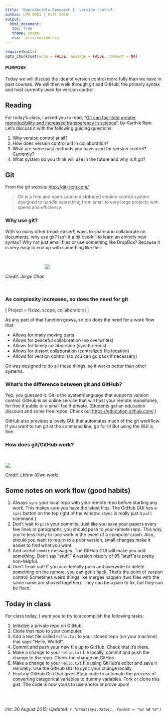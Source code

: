 ```yaml
---
title: 'Reproducible Research I: version control'
author: LPO 9951 | Fall 2015
output: 
  html_document:
   toc: true
   theme: cosmo
   css: ./css/custom.css
---
```


```r
require(knitr)
opts_chunk$set(echo = FALSE, message = FALSE, comment = NA)
```

#### PURPOSE

Today we will discuss the idea of version control more fully than we
have in past courses. We will then walk through git and GitHub, the
primary syntax and host currently used for version control.

## Reading

For today's class, I asked you to read,
"[Git can facilitate greater reproducibility and increased transparency in science](http://scfbm.biomedcentral.com/articles/10.1186/1751-0473-8-7)",
by Karthik Ram. Let's discuss it with the following guiding questions:

1. Why version control at all?
2. How does version control aid in collaboration?
3. What are some past methods you have used for version control? Currently?
4. What system do you think will use in the future and why is it git?

## Git

From the git website [http://git-scm.com/](http://git-scm.com/)

> Git is a free and open source distributed version control system
> designed to handle everything from small to very large projects with
> speed and efficiency.  

### Why use git?

With so many other (read: easier!) ways to share and collaborate on
documents, why use git? Isn't it a bit overkill to learn an entirely
new syntax? Why not just email files or use something like DropBox?
Because it is very easy to end up with something like this:

<br>
<p style="width: 50%; margin-left: auto; margin-right: auto;">
[![](https://pbs.twimg.com/media/B9HgQmDIEAALfb4.jpg)](http://www.phdcomics.com/comics/archive.php?comicid=1531)
</p>
*Credit: Jorge Chan*

<br>

### As complexity increases, so does the need for git

\[
Project = f(size, scope, collaborators)
\]

As any part of that function grows, so too does the need for a work flow that:  

* Allows for many moving parts
* Allows for peaceful collaboration (no overwrites)
* Allows for timely collaboration (synchronous)
* Allows for distant collaboration (centralized file location)
* Allows for version control (so you can go back if necessary)

Git was designed to do all these things, so it works better than other systems.

### What's the difference between git and GitHub?

Yep, you guessed it. Git is the system/language that supports version
control. GitHub is an online service that will host your remote
repositories, for free if public or a small fee if private. (Students
get an education discount and some free repos. Check out
[https://education.github.com/](https://education.github.com/).)  

GitHub also provides a lovely GUI that automates much of the git
workflow. If you want to run git at the command line, go for it! But
using the GUI is fine.  

### How does git/GitHub work?

<br>
<p style="margin-left: auto; margin-right: auto;">
[![](http://upload.wikimedia.org/wikipedia/commons/2/29/Git_data_flow.png)](https://commons.wikimedia.org/wiki/File:Git_data_flow.png)
</p>
*Credit: Lbhtw (Own work)*
<br>

## Some notes on work flow (good habits)

1. Always `sync` your local repo with your remote repo before starting
   any work. This makes sure you have the latest files. The GitHub GUI
   has a `sync` button on the top right of the window. (`Sync` is
   really just a `pull` command.)  
2. Don't wait to `push` your commits. Just like you save your papers
   every few lines or paragraphs, you should push to your remote
   repo. This way, you're less likely to lose work in the event of a
   computer crash. Also, should you want to return to a prior version,
   small changes make it easier to find what you want.  
3. Add useful `commit` messages. The GitHub GUI will make you add
   something. Don't say "stuff." A version history of 95 "stuff"s is
   pretty non-helpful.  
4. Don't freak out! If you accidentally push and overwrite or delete
   something on the remote, you can get it back. That's the point of
   version control! Sometimes weird things like merges happen (two
   files with the same name are shoved together). They can be a pain
   to fix, but they can be fixed.  

## Today in class

For class today, I want you to try to accomplish the following tasks:

1. Initialize a private repo on GitHub.
2. Clone that repo to your computer.
3. Add a text file called `hello.txt` to your cloned repo (on your
machine) that says "Hello, World!".
4. Commit and push your new file up to GitHub. Check that it's there.
5. Make a change to your `hello.txt` file locally, commit and push the change
to the repo. Check the change on GitHub.
6. Make a change to your `hello.txt` file using GitHub's editor and
save it remotely. Use the GitHub GUI to sync your change locally.
7. Find my GitHub Gist that gives Stata code to automate the process
   of converting categorical variables to dummy variables. Fork or
   clone this gist. The code is now yours to use and/or improve upon!


<br><br>

*Init: 30 August 2015; Updated: `r format(Sys.Date(), format = "%d %B %Y")`*

<br>
